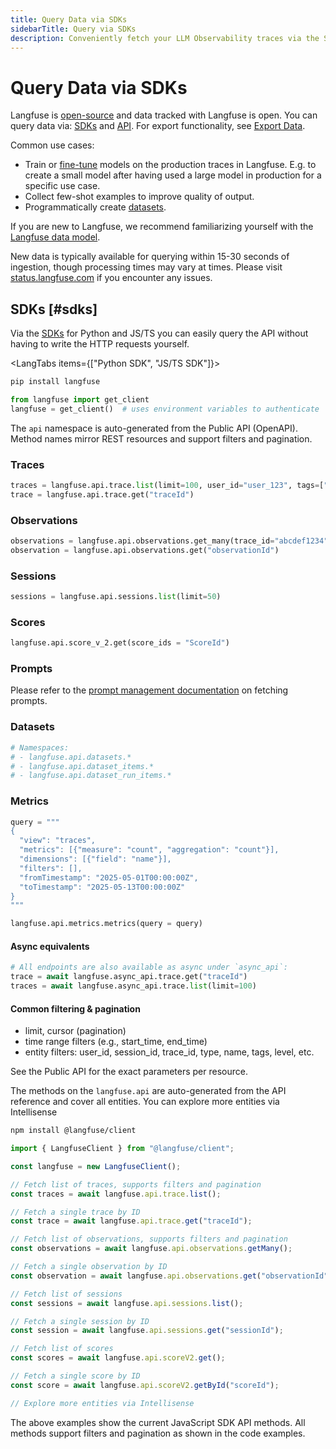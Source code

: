 ```yaml
---
title: Query Data via SDKs
sidebarTitle: Query via SDKs
description: Conveniently fetch your LLM Observability traces via the SDKs for few-shotting, fine-tuning or further analysis.
---
```


# Query Data via SDKs

Langfuse is [open-source](/open-source) and data tracked with Langfuse is open. You can query data via: [SDKs](#sdks) and [API](#api). For export functionality, see [Export Data](/docs/api-and-data-platform/overview).

Common use cases:

- Train or [fine-tune](/docs/fine-tuning) models on the production traces in Langfuse. E.g. to create a small model after having used a large model in production for a specific use case.
- Collect few-shot examples to improve quality of output.
- Programmatically create [datasets](/docs/evaluation/features/datasets).

If you are new to Langfuse, we recommend familiarizing yourself with the [Langfuse data model](/docs/tracing-data-model).

<Callout type="info">

New data is typically available for querying within 15-30 seconds of ingestion, though processing times may vary at times. Please visit [status.langfuse.com](https://status.langfuse.com) if you encounter any issues.

</Callout>

## SDKs [#sdks]

Via the [SDKs](/docs/sdk/overview) for Python and JS/TS you can easily query the API without having to write the HTTP requests yourself.

<LangTabs items={["Python SDK", "JS/TS SDK"]}>
<Tab title="Python SDK">

```bash
pip install langfuse
```

```python
from langfuse import get_client
langfuse = get_client()  # uses environment variables to authenticate
```

The `api` namespace is auto-generated from the Public API (OpenAPI). Method names mirror REST resources and support filters and pagination.

### Traces

```python
traces = langfuse.api.trace.list(limit=100, user_id="user_123", tags=["production"])  # pagination via cursor
trace = langfuse.api.trace.get("traceId")
```

### Observations

```python
observations = langfuse.api.observations.get_many(trace_id="abcdef1234", type="GENERATION", limit=100)
observation = langfuse.api.observations.get("observationId")
```

### Sessions

```python
sessions = langfuse.api.sessions.list(limit=50)
```

### Scores

```python
langfuse.api.score_v_2.get(score_ids = "ScoreId")
```

### Prompts

Please refer to the [prompt management documentation](/docs/prompt-management/get-started) on fetching prompts.

### Datasets

```python
# Namespaces:
# - langfuse.api.datasets.*
# - langfuse.api.dataset_items.*
# - langfuse.api.dataset_run_items.*
```

### Metrics

```python
query = """
{
  "view": "traces",
  "metrics": [{"measure": "count", "aggregation": "count"}],
  "dimensions": [{"field": "name"}],
  "filters": [],
  "fromTimestamp": "2025-05-01T00:00:00Z",
  "toTimestamp": "2025-05-13T00:00:00Z"
}
"""

langfuse.api.metrics.metrics(query = query)
```

#### Async equivalents

```python
# All endpoints are also available as async under `async_api`:
trace = await langfuse.async_api.trace.get("traceId")
traces = await langfuse.async_api.trace.list(limit=100)
```

#### Common filtering & pagination

- limit, cursor (pagination)
- time range filters (e.g., start_time, end_time)
- entity filters: user_id, session_id, trace_id, type, name, tags, level, etc.

See the Public API for the exact parameters per resource.

</Tab>
<Tab title="JS/TS SDK">

<Callout type="info">

The methods on the `langfuse.api` are auto-generated from the API reference and cover all entities. You can explore more entities via Intellisense

</Callout>

```bash
npm install @langfuse/client
```

```ts
import { LangfuseClient } from "@langfuse/client";

const langfuse = new LangfuseClient();

// Fetch list of traces, supports filters and pagination
const traces = await langfuse.api.trace.list();

// Fetch a single trace by ID
const trace = await langfuse.api.trace.get("traceId");

// Fetch list of observations, supports filters and pagination
const observations = await langfuse.api.observations.getMany();

// Fetch a single observation by ID
const observation = await langfuse.api.observations.get("observationId");

// Fetch list of sessions
const sessions = await langfuse.api.sessions.list();

// Fetch a single session by ID
const session = await langfuse.api.sessions.get("sessionId");

// Fetch list of scores
const scores = await langfuse.api.scoreV2.get();

// Fetch a single score by ID
const score = await langfuse.api.scoreV2.getById("scoreId");

// Explore more entities via Intellisense
```

The above examples show the current JavaScript SDK API methods. All methods support filters and pagination as shown in the code examples.

</Tab>
</LangTabs>
